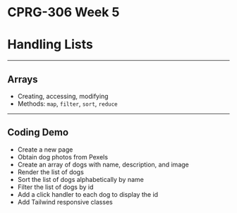 # CPRG-306 Week 5

# Handling Lists

---

## Arrays

- Creating, accessing, modifying
- Methods: `map`, `filter`, `sort`, `reduce`

---

## Coding Demo

- Create a new page
- Obtain dog photos from Pexels
- Create an array of dogs with name, description, and image
- Render the list of dogs
- Sort the list of dogs alphabetically by name
- Filter the list of dogs by id
- Add a click handler to each dog to display the id
- Add Tailwind responsive classes
